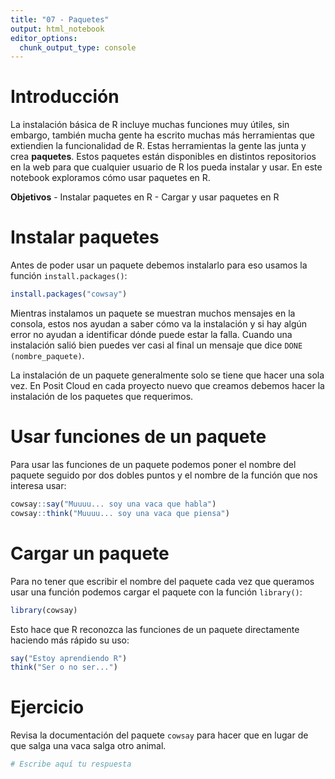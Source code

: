 ```yaml
---
title: "07 - Paquetes"
output: html_notebook
editor_options: 
  chunk_output_type: console
---
```


# Introducción

La instalación básica de R incluye muchas funciones muy útiles, sin embargo, también mucha gente ha escrito muchas más herramientas que extiendien la funcionalidad de R. Estas herramientas la gente las junta y crea **paquetes**. Estos paquetes están disponibles en distintos repositorios en la web para que cualquier usuario de R los pueda instalar y usar. En este notebook exploramos cómo usar paquetes en R.

**Objetivos**
- Instalar paquetes en R
- Cargar y usar paquetes en R

# Instalar paquetes

Antes de poder usar un paquete debemos instalarlo para eso usamos la función `install.packages()`:

```r
install.packages("cowsay")
```

Mientras instalamos un paquete se muestran muchos mensajes en la consola, estos nos ayudan a saber cómo va la instalación y si hay algún error no ayudan a identificar dónde puede estar la falla. Cuando una instalación salió bien puedes ver casi al final un mensaje que dice `DONE (nombre_paquete)`.

La instalación de un paquete generalmente solo se tiene que hacer una sola vez. En Posit Cloud en cada proyecto nuevo que creamos debemos hacer la instalación de los paquetes que requerimos.

# Usar funciones de un paquete 

Para usar las funciones de un paquete podemos poner el nombre del paquete seguido por dos dobles puntos y el nombre de la función que nos interesa usar:

```r
cowsay::say("Muuuu... soy una vaca que habla")
cowsay::think("Muuuu... soy una vaca que piensa")
```

# Cargar un paquete

Para no tener que escribir el nombre del paquete cada vez que queramos usar una función podemos cargar el paquete con la función `library()`:

```r
library(cowsay)
```

Esto hace que R reconozca las funciones de un paquete directamente haciendo más rápido su uso:

```r
say("Estoy aprendiendo R")
think("Ser o no ser...")
```

# Ejercicio

Revisa la documentación del paquete `cowsay` para hacer que en lugar de que salga una vaca salga otro animal.

```r
# Escribe aquí tu respuesta


```

